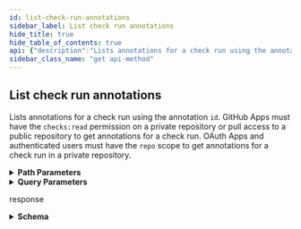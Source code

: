 ```yaml
---
id: list-check-run-annotations
sidebar_label: List check run annotations
hide_title: true
hide_table_of_contents: true
api: {"description":"Lists annotations for a check run using the annotation `id`. GitHub Apps must have the `checks:read` permission on a private repository or pull access to a public repository to get annotations for a check run. OAuth Apps and authenticated users must have the `repo` scope to get annotations for a check run in a private repository.","externalDocs":{"description":"API method documentation","url":"https://docs.github.com/rest/reference/checks#list-check-run-annotations"},"operationId":"checks/list-annotations","parameters":[{"in":"path","name":"owner","required":true,"schema":{"type":"string"}},{"in":"path","name":"repo","required":true,"schema":{"type":"string"}},{"description":"check_run_id parameter","in":"path","name":"check_run_id","required":true,"schema":{"type":"integer"}},{"description":"Results per page (max 100).","in":"query","name":"per_page","schema":{"default":30,"type":"integer"}},{"description":"Page number of the results to fetch.","in":"query","name":"page","schema":{"default":1,"type":"integer"}}],"responses":{"200":{"content":{"application/json":{"examples":{"default":{"value":[{"annotation_level":"warning","blob_href":"https://api.github.com/repos/github/rest-api-description/git/blobs/abc","end_column":10,"end_line":2,"message":"Check your spelling for 'banaas'.","path":"README.md","raw_details":"Do you mean 'bananas' or 'banana'?","start_column":5,"start_line":2,"title":"Spell Checker"}]}},"schema":{"items":{"description":"Check Annotation","properties":{"annotation_level":{"example":"warning","nullable":true,"type":"string"},"blob_href":{"type":"string"},"end_column":{"example":10,"nullable":true,"type":"integer"},"end_line":{"example":2,"type":"integer"},"message":{"example":"Check your spelling for 'banaas'.","nullable":true,"type":"string"},"path":{"example":"README.md","type":"string"},"raw_details":{"example":"Do you mean 'bananas' or 'banana'?","nullable":true,"type":"string"},"start_column":{"example":5,"nullable":true,"type":"integer"},"start_line":{"example":2,"type":"integer"},"title":{"example":"Spell Checker","nullable":true,"type":"string"}},"required":["path","blob_href","start_line","end_line","start_column","end_column","annotation_level","title","message","raw_details"],"title":"Check Annotation","type":"object"},"type":"array"}}},"description":"response","headers":{"Link":{"example":"<https://api.github.com/resource?page=2>; rel=\"next\", <https://api.github.com/resource?page=5>; rel=\"last\"","schema":{"type":"string"}}}}},"tags":["checks"],"x-github":{"category":"checks","enabledForGitHubApps":true,"githubCloudOnly":false,"previews":[],"subcategory":"runs"},"method":"get","path":"/repos/{owner}/{repo}/check-runs/{check_run_id}/annotations","servers":[{"url":"https://api.github.com"}],"info":{"contact":{"name":"Support","url":"https://support.github.com/contact"},"description":"GitHub's v3 REST API.","license":{"name":"MIT","url":"https://spdx.org/licenses/MIT"},"termsOfService":"https://docs.github.com/articles/github-terms-of-service","title":"GitHub v3 REST API","version":"1.1.4","x-apisguru-categories":["collaboration","developer_tools"],"x-logo":{"url":"https://twitter.com/github/profile_image?size=original"},"x-origin":[{"format":"openapi","url":"https://raw.githubusercontent.com/github/rest-api-description/main/descriptions/api.github.com/api.github.com.json","version":"3.0"}],"x-providerName":"github.com"},"postman":{"name":"List check run annotations","description":{"content":"Lists annotations for a check run using the annotation `id`. GitHub Apps must have the `checks:read` permission on a private repository or pull access to a public repository to get annotations for a check run. OAuth Apps and authenticated users must have the `repo` scope to get annotations for a check run in a private repository.","type":"text/plain"},"url":{"path":["repos",":owner",":repo","check-runs",":check_run_id","annotations"],"host":["{{baseUrl}}"],"query":[{"disabled":false,"description":{"content":"Results per page (max 100).","type":"text/plain"},"key":"per_page","value":""},{"disabled":false,"description":{"content":"Page number of the results to fetch.","type":"text/plain"},"key":"page","value":""}],"variable":[{"disabled":false,"description":{"content":"(Required) ","type":"text/plain"},"type":"any","value":"","key":"owner"},{"disabled":false,"description":{"content":"(Required) ","type":"text/plain"},"type":"any","value":"","key":"repo"},{"disabled":false,"description":{"content":"(Required) check_run_id parameter","type":"text/plain"},"type":"any","value":"","key":"check_run_id"}]},"header":[{"key":"Accept","value":"application/json"}],"method":"GET"}}
sidebar_class_name: "get api-method"
---
```



## List check run annotations



Lists annotations for a check run using the annotation `id`. GitHub Apps must have the `checks:read` permission on a private repository or pull access to a public repository to get annotations for a check run. OAuth Apps and authenticated users must have the `repo` scope to get annotations for a check run in a private repository.

<details style={{"marginBottom":"1rem"}}><summary style={{}}><strong>Path Parameters</strong></summary><div><ul><ParamsItem className={"paramsItem"} param={{"in":"path","name":"owner","required":true,"schema":{"type":"string"}}}></ParamsItem><ParamsItem className={"paramsItem"} param={{"in":"path","name":"repo","required":true,"schema":{"type":"string"}}}></ParamsItem><ParamsItem className={"paramsItem"} param={{"description":"check_run_id parameter","in":"path","name":"check_run_id","required":true,"schema":{"type":"integer"}}}></ParamsItem></ul></div></details><details style={{"marginBottom":"1rem"}}><summary style={{}}><strong>Query Parameters</strong></summary><div><ul><ParamsItem className={"paramsItem"} param={{"description":"Results per page (max 100).","in":"query","name":"per_page","schema":{"default":30,"type":"integer"}}}></ParamsItem><ParamsItem className={"paramsItem"} param={{"description":"Page number of the results to fetch.","in":"query","name":"page","schema":{"default":1,"type":"integer"}}}></ParamsItem></ul></div></details><div><ApiTabs><TabItem label={"200"} value={"200"}><div>

response

</div><div><details style={{}}><summary style={{"textAlign":"left"}}><strong>Schema</strong></summary><div style={{"textAlign":"left","marginLeft":"1rem"}}></div><ul style={{"marginLeft":"1rem"}}><li><div><ul><SchemaItem collapsible={false} name={"annotation_level"} required={true} schemaDescription={undefined} schemaName={"string"} qualifierMessage={undefined}></SchemaItem><SchemaItem collapsible={false} name={"blob_href"} required={true} schemaDescription={undefined} schemaName={"string"} qualifierMessage={undefined}></SchemaItem><SchemaItem collapsible={false} name={"end_column"} required={true} schemaDescription={undefined} schemaName={"integer"} qualifierMessage={undefined}></SchemaItem><SchemaItem collapsible={false} name={"end_line"} required={true} schemaDescription={undefined} schemaName={"integer"} qualifierMessage={undefined}></SchemaItem><SchemaItem collapsible={false} name={"message"} required={true} schemaDescription={undefined} schemaName={"string"} qualifierMessage={undefined}></SchemaItem><SchemaItem collapsible={false} name={"path"} required={true} schemaDescription={undefined} schemaName={"string"} qualifierMessage={undefined}></SchemaItem><SchemaItem collapsible={false} name={"raw_details"} required={true} schemaDescription={undefined} schemaName={"string"} qualifierMessage={undefined}></SchemaItem><SchemaItem collapsible={false} name={"start_column"} required={true} schemaDescription={undefined} schemaName={"integer"} qualifierMessage={undefined}></SchemaItem><SchemaItem collapsible={false} name={"start_line"} required={true} schemaDescription={undefined} schemaName={"integer"} qualifierMessage={undefined}></SchemaItem><SchemaItem collapsible={false} name={"title"} required={true} schemaDescription={undefined} schemaName={"string"} qualifierMessage={undefined}></SchemaItem></ul></div></li></ul></details></div></TabItem></ApiTabs></div>
      
